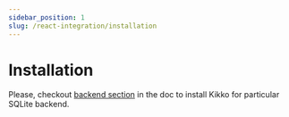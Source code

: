 ```yaml
---
sidebar_position: 1
slug: /react-integration/installation
---
```



# Installation

Please, checkout [backend section](/backends/web) in the doc to install Kikko for particular SQLite backend.
